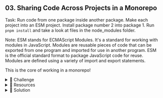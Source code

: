 ## 03. Sharing Code Across Projects in a Monorepo

Task: Run code from one package inside another package. Make each project into an ESM project. Install package number 2 into package 1. Run `pnpm install` and take a look at files in the node_modules folder.

Note: ESM stands for ECMAScript Modules. It's a standard for working with modules in JavaScript. Modules are reusable pieces of code that can be exported from one program and imported for use in another program. ESM is the official standard format to package JavaScript code for reuse. Modules are defined using a variety of import and export statements.

This is the core of working in a monorepo!

<details>
<summary>💪 Challenge</summary>

Your task is to:

1. Convert each project into an ESM (ECMAScript Module) module.
2. Install the `firelane-two` package into the `firelane-one`. You should be able to run `firelane-two` inside the `index.js` file of `firelane-one`. You will need to adjust the code to be exported from `firelane-two`.
3. Explore the `node_modules` created at the root directory and in the `firelane-one` package.

</details>

<details>
<summary>🧰 Resources</summary>

- [ECMAScript Modules (ESM) in Node.js](https://nodejs.org/api/esm.html): This link provides detailed information about how to use ESM in Node.js, which is crucial for converting your projects into ESM modules.

- [pnpm install](https://pnpm.io/cli/install): This link explains how to install packages using pnpm, which is necessary for installing `firelane-two` into `firelane-one`.

</details>

<details>
<summary>🌱 Solution</summary>

**The goal is to run code from one package inside another package.**

1. Convert each project into an ESM (ECMAScript Module) module.

Although it's not required to use ECMAScript Modules (ESM) for this task, it is the recommended modern standard for Node.js projects.

Add this to both packages:

```json
"type": "module"
```

> Note: We don't have to do this in the main `package.json`.

2. Install the `firelane-two` package into the `firelane-one` package using `pnpm install`.

Inside `firelane-one`, add the dependency:

```json
 "dependencies": {
    "@forestpark/firelane-two": "workspace:*"
  },
```

> We can specify the version directly.

You should be able to use `firelane-two` inside the `firelane-one` `index.js` file. You will need to adjust the code to be exported from `firelane-two`:

```js
export function calculateHikingTime(trailLength, averageSpeed) {
  return trailLength / averageSpeed
}
```

Adding the export allows you to access this package as you would with any third-party package.

> Run `pnpm install` at the root of the workspace.

3. Explore the `node_modules` created at the root directory and in `package one`.

When you run `pnpm install`, it creates `node_modules` directories at the root and inside `firelane-one`. These directories contain symbolic links to the actual packages.

4. Import our installed package.

```js
import {calculateHikingTime} from '@forestpark/firelane-two'

calculateHikingTime()
```

This treats it as any other dependency.

5. Run `firelane-one` from the root:

```
pnpm -r --filter @forestpark/firelane-one run start
```

> We are now officially able to work in two projects at once! We can use code from one project inside another. This is the core of working in a monorepo. 😄

> Whether we start working with React, Svelte, etc., it doesn't matter. All that matters is that we have a `package.json` file, allowing us to work across projects as if they were all inside one codebase.

</details>

